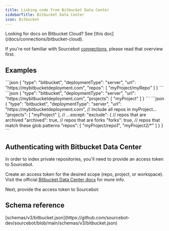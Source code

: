 ```yaml
---
title: Linking code from Bitbucket Data Center
sidebarTitle: Bitbucket Data Center
icon: Bitbucket
---
```



<Note>
Looking for docs on Bitbucket Cloud? See [this doc](/docs/connections/bitbucket-cloud).
</Note>

If you're not familiar with Sourcebot [connections](/docs/connections/overview), please read that overview first.

## Examples

<AccordionGroup>
    <Accordion title="Sync individual repos">
        ```json
        {
            "type": "bitbucket",
            "deploymentType": "server",
            "url": "https://mybitbucketdeployment.com",
            "repos": [
                "myProject/myRepo"
            ]
        }
        ```
    </Accordion>
    <Accordion title="Sync all repos in a project">
        ```json
        {
            "type": "bitbucket",
            "deploymentType": "server",
            "url": "https://mybitbucketdeployment.com",
            "projects": [
                "myProject"
            ]
        }
        ```
    </Accordion>
    <Accordion title="Exclude repos from syncing">
        ```json
        {
            "type": "bitbucket",
            "deploymentType": "server",
            "url": "https://mybitbucketdeployment.com",
            // Include all repos in myProject...
            "projects": [
                "myProject"
            ],
            // ...except:
            "exclude": {
                // repos that are archived
                "archived": true,
                // repos that are forks
                "forks": true,
                // repos that match these glob patterns
                "repos": [
                    "myProject/repo1",
                    "myProject2/*"
                ]
            }
        }
        ```
    </Accordion>
</AccordionGroup>

## Authenticating with Bitbucket Data Center

In order to index private repositories, you'll need to provide an access token to Sourcebot.

Create an access token for the desired scope (repo, project, or workspace). Visit the official [Bitbucket Data Center docs](https://confluence.atlassian.com/bitbucketserver/http-access-tokens-939515499.html)
for more info.

Next, provide the access token to Sourcebot:

<BitbucketToken />


## Schema reference

<Accordion title="Reference">
[schemas/v3/bitbucket.json](https://github.com/sourcebot-dev/sourcebot/blob/main/schemas/v3/bitbucket.json)

<BitbucketSchema />

</Accordion>